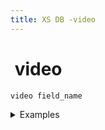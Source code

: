 ```yaml
---
title: XS DB -video
---
```


# <img src="../assets/docuBadge (11).png" alt="" data-size="line" /> video <a href="#xs-video" id="xs-video"></a>

`video field_name`

<details>

<summary>Examples</summary>

```javascript
video tutorial      // A video field for tutorial content
video promo        // A video field for promotional content
video recording    // A video field for recorded content
```

</details>
